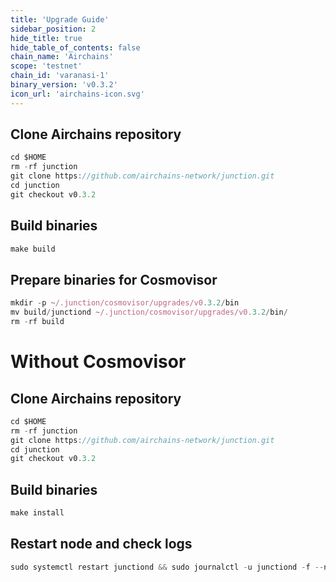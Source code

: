 ```yaml
---
title: 'Upgrade Guide'
sidebar_position: 2
hide_title: true
hide_table_of_contents: false
chain_name: 'Airchains'
scope: 'testnet'
chain_id: 'varanasi-1'
binary_version: 'v0.3.2'
icon_url: 'airchains-icon.svg'
---
```



<PageTitle
  iconUrl="img/airchains-icon.svg"
  title="Airchains Upgrade Guide"
  chainId="varanasi-1"
  version="v0.3.2"
/>

## Clone Airchains repository

```js
cd $HOME
rm -rf junction
git clone https://github.com/airchains-network/junction.git
cd junction
git checkout v0.3.2
```

## Build binaries

```js
make build
```

## Prepare binaries for Cosmovisor

```js
mkdir -p ~/.junction/cosmovisor/upgrades/v0.3.2/bin
mv build/junctiond ~/.junction/cosmovisor/upgrades/v0.3.2/bin/
rm -rf build
```

# Without Cosmovisor

## Clone Airchains repository

```js
cd $HOME
rm -rf junction
git clone https://github.com/airchains-network/junction.git
cd junction
git checkout v0.3.2
```

## Build binaries

```js
make install
```

## Restart node and check logs

```js
sudo systemctl restart junctiond && sudo journalctl -u junctiond -f --no-hostname -o cat
```
